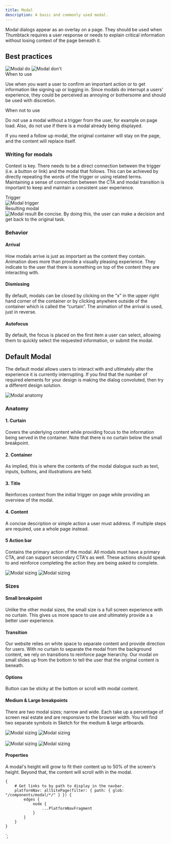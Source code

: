 ```yaml
---
title: Modal
description: A basic and commonly used modal.
---
```



<ComponentHeader data={props.data} />

Modal dialogs appear as an overlay on a page. They should be used when Thumbtack requires a user response or needs to explain critical information without losing context of the page beneath it.

## Best practices

<Grid gutter="wide">
    <GridColumn aboveSmall={6}>
        <DoDont type="do">
            <Img src="./modal-do.png" alt="Modal do" />
        </DoDont>
    </GridColumn>
    <GridColumn aboveSmall={6}>
        <DoDont type="dont">
            <Img src="./modal-dont.png" alt="Modal don't" />
        </DoDont>
    </GridColumn>
</Grid>

<Grid gutter="wide">
    <GridColumn aboveSmall={6}>
        <div className="b">When to use</div>
        <p className="black-300">
            Use when you want a user to confirm an important action or to get information like
            signing up or logging in. Since modals do interrupt a users’ experience, they could be
            perceived as annoying or bothersome and should be used with discretion.
        </p>
    </GridColumn>
    <GridColumn aboveSmall={6}>
        <div className="b">When not to use</div>
        <p className="black-300">
            Do not use a modal without a trigger from the user, for example on page load. Also, do
            not use if there is a modal already being displayed.
        </p>
    </GridColumn>
</Grid>

<Alert type="note" title="Tip" className="mt5">
    If you need a follow up modal, the original container will stay on the page, and the content
    will replace itself.
</Alert>

### Writing for modals

Context is key. There needs to be a direct connection between the trigger (i.e. a button or link) and the modal that follows. This can be achieved by directly repeating the words of the trigger or using related terms. Maintaining a sense of connection between the CTA and modal transition is important to keep and maintain a consistent user experience.

<Grid gutter="wide">
    <GridColumn aboveSmall={6}>
        <div className="b mb2">Trigger</div>
        <Img src="./modal-trigger.png" alt="Modal trigger" />
    </GridColumn>
    <GridColumn aboveSmall={6}>
        <div className="b mb2">Resulting modal</div>
        <Img src="./modal-result.png" alt="Modal result" />
    </GridColumn>
</Grid>

<Alert type="note" title="Tip" className="mt5">
    Be concise. By doing this, the user can make a decision and get back to the original task.
</Alert>

### Behavior

#### Arrival

How modals arrive is just as important as the content they contain. Animation does more than provide a visually pleasing experience. They indicate to the user that there is something on top of the content they are interacting with.

#### Dismissing

By default, modals can be closed by clicking on the “x” in the upper right hand corner of the container or by clicking anywhere outside of the container which is called the “curtain”. The animation of the arrival is used, just in reverse.

#### Autofocus

By default, the focus is placed on the first item a user can select, allowing them to quickly select the requested information, or submit the modal.

## Default Modal

The default modal allows users to interact with and ultimately alter the experience it is currently interrupting. If you find that the number of required elements for your design is making the dialog convoluted, then try a different design solution.

<div className="center mt5" style={{ maxWidth: '530px' }}>
    <Img src="./modal-anatomy.png" alt="Modal anatomy" />
</div>

### Anatomy

#### 1. Curtain

Covers the underlying content while providing focus to the information being served in the container. Note that there is no curtain below the small breakpoint.

#### 2. Container

As implied, this is where the contents of the modal dialogue such as text, inputs, buttons, and illustrations are held.

#### 3. Title

Reinforces context from the initial trigger on page while providing an overview of the modal.

#### 4. Content

A concise description or simple action a user must address. If multiple steps are required, use a whole page instead.

#### 5 Action bar

Contains the primary action of the modal. All modals must have a primary CTA, and can support secondary CTA's as well. These actions should speak to and reinforce completing the action they are being asked to complete.

<Grid gutter="wide">
    <GridColumn aboveSmall={6}>
        <Img src="./modal-size-1.png" alt="Modal sizing" />
    </GridColumn>
    <GridColumn aboveSmall={6}>
        <Img src="./modal-size-2.png" alt="Modal sizing" />
    </GridColumn>
</Grid>

### Sizes

#### Small breakpoint

Unlike the other modal sizes, the small size is a full screen experience with no curtain. This gives us more space to use and ultimately provide a a better user experience.

#### Transition

Our website relies on white space to separate content and provide direction for users. With no curtain to separate the modal from the background content, we rely on transitions to reinforce page hierarchy. Our modal on small slides up from the bottom to tell the user that the original content is beneath.

#### Options

Button can be sticky at the bottom or scroll with modal content.

#### Medium & Large breakpoints

There are two modal sizes; narrow and wide. Each take up a percentage of screen real estate and are responsive to the browser width. You will find two separate symbols in Sketch for the medium & large artboards.

<Grid gutter="wide">
    <GridColumn aboveSmall={6}>
        <Img src="./modal-break-1.png" alt="Modal sizing" />
    </GridColumn>
    <GridColumn aboveSmall={6}>
        <Img src="./modal-break-1-red.png" alt="Modal sizing" />
    </GridColumn>
</Grid>

<div className="mb3">&nbsp;</div>

<Grid gutter="wide">
    <GridColumn aboveSmall={6}>
        <Img src="./modal-break-2.png" alt="Modal sizing" />
    </GridColumn>
    <GridColumn aboveSmall={6}>
        <Img src="./modal-break-2-red.png" alt="Modal sizing" />
    </GridColumn>
</Grid>

#### Properties

A modal's height will grow to fit their content up to 50% of the screen's height. Beyond that, the content will scroll with in the modal.

<ComponentFooter data={props.data} />

    {
        # Get links to by path to display in the navbar.
        platformNav: allSitePage(filter: { path: { glob: "/components/modal/*/" } }) {
            edges {
                node {
                    ...PlatformNavFragment
                }
            }
        }
    }
`;
